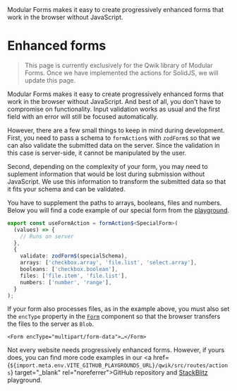 
<Title>Enhanced forms</Title>
<Description>
  Modular Forms makes it easy to create progressively enhanced forms that work
  in the browser without JavaScript.
</Description>

# Enhanced forms

<Solid block>

> This page is currently exclusively for the Qwik library of Modular Forms. Once we have implemented the actions for SolidJS, we will update this page.

</Solid>

<Qwik block>

Modular Forms makes it easy to create progressively enhanced forms that work in the browser without JavaScript. And best of all, you don't have to compromise on functionality. Input validation works as usual and the first field with an error will still be focused automatically.

However, there are a few small things to keep in mind during development. First, you need to pass a schema to `formAction$` with `zodForm$` so that we can also validate the submitted data on the server. Since the validation in this case is server-side, it cannot be manipulated by the user.

Second, depending on the complexity of your form, you may need to suplement information that would be lost during submission without JavaScript. We use this information to transform the submitted data so that it fits your schema and can be validated.

You have to supplement the paths to arrays, booleans, files and numbers. Below you will find a code example of our special form from the <A href="/playground/special">playground</A>.

```ts
export const useFormAction = formAction$<SpecialForm>(
  (values) => {
    // Runs on server
  },
  {
    validate: zodForm$(specialSchema),
    arrays: ['checkbox.array', 'file.list', 'select.array'],
    booleans: ['checkbox.boolean'],
    files: ['file.item', 'file.list'],
    numbers: ['number', 'range'],
  }
);
```

If your form also processes files, as in the example above, you must also set the `encType` property in the <A href="/api/Form">`Form`</A> component so that the browser transfers the files to the server as `Blob`.

```tsx
<Form encType="multipart/form-data">…</Form>
```

Not every website needs progressively enhanced forms. However, if yours does, you can find more code examples in our <a href={`${import.meta.env.VITE_GITHUB_PLAYGROUNDS_URL}/qwik/src/routes/actions`} target="\_blank" rel="noreferrer">GitHub</a> repository and <a href={import.meta.env.VITE_STACKBLITZ_QWIK_ACTIONS_URL} target="\_blank" rel="noreferrer">StackBlitz</a> playground.

</Qwik>
